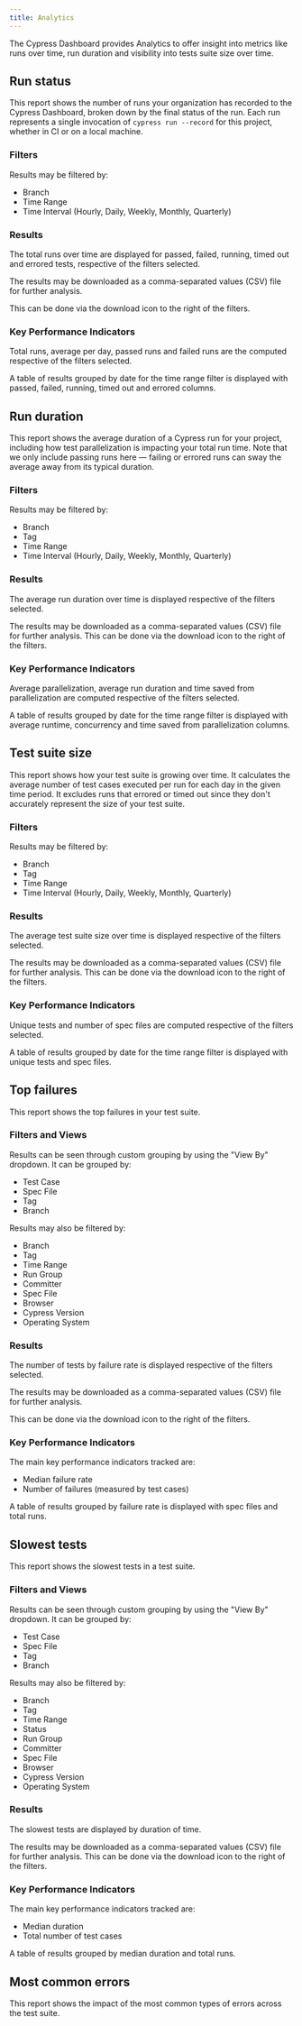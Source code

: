 ```yaml
---
title: Analytics
---
```


The Cypress Dashboard provides Analytics to offer insight into metrics like runs
over time, run duration and visibility into tests suite size over time.

<DocsImage src="/img/dashboard/analytics/dashboard-analytics-overview.png" alt="Dashboard Analytics Screenshot" ></DocsImage>

## Run status

<DocsImage src="/img/dashboard/analytics/dashboard-analytics-runs-over-time.png" alt="Dashboard Analytics Runs Over Time Screenshot" ></DocsImage>

This report shows the number of runs your organization has recorded to the
Cypress Dashboard, broken down by the final status of the run. Each run
represents a single invocation of `cypress run --record` for this project,
whether in CI or on a local machine.

### Filters

<DocsImage src="/img/dashboard/analytics/dashboard-analytics-runs-over-time-filters.png" alt="Dashboard Analytics Runs Over Time Filters Screenshot" ></DocsImage>

Results may be filtered by:

- Branch
- Time Range
- Time Interval (Hourly, Daily, Weekly, Monthly, Quarterly)

### Results

<DocsImage src="/img/dashboard/analytics/dashboard-analytics-runs-over-time-graph.png" alt="Dashboard Analytics Runs Over Time Graph Screenshot" ></DocsImage>

The total runs over time are displayed for passed, failed, running, timed out
and errored tests, respective of the filters selected.

The results may be downloaded as a comma-separated values (CSV) file for further
analysis.

This can be done via the download icon to the right of the filters.

### Key Performance Indicators

<DocsImage src="/img/dashboard/analytics/dashboard-analytics-runs-over-time-kpi.png" alt="Dashboard Analytics Runs Over Time KPI Screenshot" ></DocsImage>

Total runs, average per day, passed runs and failed runs are the computed
respective of the filters selected.

<DocsImage src="/img/dashboard/analytics/dashboard-analytics-runs-over-time-table.png" alt="Dashboard Analytics Runs Over Time Table Screenshot" ></DocsImage>

A table of results grouped by date for the time range filter is displayed with
passed, failed, running, timed out and errored columns.

## Run duration

<DocsImage src="/img/dashboard/analytics/dashboard-analytics-run-duration.png" alt="Dashboard Analytics Run Duration Screenshot" ></DocsImage>

This report shows the average duration of a Cypress run for your project,
including how test parallelization is impacting your total run time. Note that
we only include passing runs here — failing or errored runs can sway the average
away from its typical duration.

### Filters

<DocsImage src="/img/dashboard/analytics/dashboard-analytics-run-duration-filters.png" alt="Dashboard Analytics Run Duration Filters Screenshot" ></DocsImage>

Results may be filtered by:

- Branch
- Tag
- Time Range
- Time Interval (Hourly, Daily, Weekly, Monthly, Quarterly)

### Results

<DocsImage src="/img/dashboard/analytics/dashboard-analytics-run-duration-graph.png" alt="Dashboard Analytics Run Duration Graph Screenshot" ></DocsImage>

The average run duration over time is displayed respective of the filters
selected.

The results may be downloaded as a comma-separated values (CSV) file for further
analysis. This can be done via the download icon to the right of the filters.

### Key Performance Indicators

<DocsImage src="/img/dashboard/analytics/dashboard-analytics-run-duration-kpi.png" alt="Dashboard Analytics Run Duration KPI Screenshot" ></DocsImage>

Average parallelization, average run duration and time saved from
parallelization are computed respective of the filters selected.

<DocsImage src="/img/dashboard/analytics/dashboard-analytics-run-duration-table.png" alt="Dashboard Analytics Run Duration Table Screenshot" ></DocsImage>

A table of results grouped by date for the time range filter is displayed with
average runtime, concurrency and time saved from parallelization columns.

## Test suite size

<DocsImage src="/img/dashboard/analytics/dashboard-analytics-test-suite-size.png" alt="Dashboard Analytics Test Suite Size Screenshot" ></DocsImage>

This report shows how your test suite is growing over time. It calculates the
average number of test cases executed per run for each day in the given time
period. It excludes runs that errored or timed out since they don't accurately
represent the size of your test suite.

### Filters

<DocsImage src="/img/dashboard/analytics/dashboard-analytics-test-suite-size-filters.png" alt="Dashboard Analytics Test Suite Size Filters Screenshot" ></DocsImage>

Results may be filtered by:

- Branch
- Tag
- Time Range
- Time Interval (Hourly, Daily, Weekly, Monthly, Quarterly)

### Results

<DocsImage src="/img/dashboard/analytics/dashboard-analytics-test-suite-size-graph.png" alt="Dashboard Analytics Test Suite Size Graph Screenshot" ></DocsImage>

The average test suite size over time is displayed respective of the filters
selected.

The results may be downloaded as a comma-separated values (CSV) file for further
analysis. This can be done via the download icon to the right of the filters.

### Key Performance Indicators

<DocsImage src="/img/dashboard/analytics/dashboard-analytics-test-suite-size-kpi.png" alt="Dashboard Analytics Test Suite Size KPI Screenshot" ></DocsImage>

Unique tests and number of spec files are computed respective of the filters
selected.

<DocsImage src="/img/dashboard/analytics/dashboard-analytics-test-suite-size-table.png" alt="Dashboard Analytics Test Suite Size Table Screenshot" ></DocsImage>

A table of results grouped by date for the time range filter is displayed with
unique tests and spec files.

## Top failures

<DocsImage src="/img/dashboard/analytics/dashboard-analytics-top-failures.png" alt="Dashboard Analytics Top Failures Screenshot" ></DocsImage>

This report shows the top failures in your test suite.

### Filters and Views

<DocsImage src="/img/dashboard/analytics/dashboard-analytics-top-failures-filters.png" alt="Dashboard Analytics Top Failures Filters Screenshot" ></DocsImage>

Results can be seen through custom grouping by using the "View By" dropdown. It
can be grouped by:

- Test Case
- Spec File
- Tag
- Branch

Results may also be filtered by:

- Branch
- Tag
- Time Range
- Run Group
- Committer
- Spec File
- Browser
- Cypress Version
- Operating System

### Results

<DocsImage src="/img/dashboard/analytics/dashboard-analytics-top-failures-graph.png" alt="Dashboard Analytics Top Failures Graph Screenshot" ></DocsImage>

The number of tests by failure rate is displayed respective of the filters
selected.

The results may be downloaded as a comma-separated values (CSV) file for further
analysis.

This can be done via the download icon to the right of the filters.

### Key Performance Indicators

<DocsImage src="/img/dashboard/analytics/dashboard-analytics-top-failures-kpi.png" alt="Dashboard Analytics Top Failures KPI Screenshot" ></DocsImage>

The main key performance indicators tracked are:

- Median failure rate
- Number of failures (measured by test cases)

<DocsImage src="/img/dashboard/analytics/dashboard-analytics-top-failures-table.png" alt="Dashboard Analytics Top Failures Table Screenshot" ></DocsImage>

A table of results grouped by failure rate is displayed with spec files and
total runs.

## Slowest tests

<DocsImage src="/img/dashboard/analytics/dashboard-analytics-slowest-tests.png" alt="Dashboard Analytics Slowest Tests Screenshot" ></DocsImage>

This report shows the slowest tests in a test suite.

### Filters and Views

<DocsImage src="/img/dashboard/analytics/dashboard-analytics-slowest-tests-filters.png" alt="Dashboard Analytics Slowest Tests Filters Screenshot" ></DocsImage>

Results can be seen through custom grouping by using the "View By" dropdown. It
can be grouped by:

- Test Case
- Spec File
- Tag
- Branch

Results may also be filtered by:

- Branch
- Tag
- Time Range
- Status
- Run Group
- Committer
- Spec File
- Browser
- Cypress Version
- Operating System

### Results

<DocsImage src="/img/dashboard/analytics/dashboard-analytics-slowest-tests-graph.png" alt="Dashboard Analytics Slowest Tests Graph Screenshot" ></DocsImage>

The slowest tests are displayed by duration of time.

The results may be downloaded as a comma-separated values (CSV) file for further
analysis. This can be done via the download icon to the right of the filters.

### Key Performance Indicators

<DocsImage src="/img/dashboard/analytics/dashboard-analytics-slowest-tests-kpi.png" alt="Dashboard Analytics Slowest Tests KPI Screenshot" ></DocsImage>

The main key performance indicators tracked are:

- Median duration
- Total number of test cases

<DocsImage src="/img/dashboard/analytics/dashboard-analytics-slowest-tests-table.png" alt="Dashboard Analytics Slowest Tests Table Screenshot" ></DocsImage>

A table of results grouped by median duration and total runs.

## Most common errors

This report shows the impact of the most common types of errors across the test
suite.

<DocsImage src="/img/dashboard/analytics/dashboard-analytics-common-errors.png" alt="Dashboard Analytics Slowest Tests Table Screenshot" ></DocsImage>
